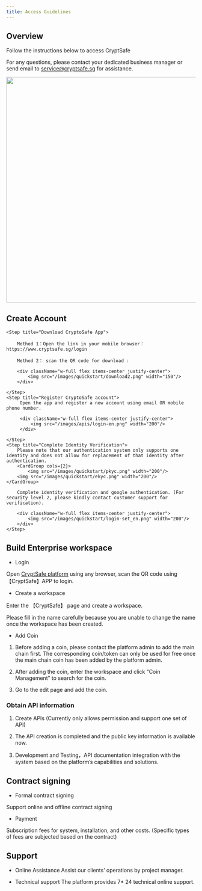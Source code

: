 ---
title: Access Guidelines
---

## Overview

Follow the instructions below to access CryptSafe

For any questions, please contact your dedicated business manager or send email to service@cryptsafe.sg for assistance.

<div className="w-full flex items-center justify-center">
    <img src="/images/apis/cusotdy-process_en.png" width="600"/>
</div>


## Create Account

<Steps>

    <Step title="Download CryptoSafe App">

        Method 1：Open the link in your mobile browser：https://www.cryptsafe.sg/login

        Method 2： scan the QR code for download :

        <div className="w-full flex items-center justify-center">
            <img src="/images/quickstart/download2.png" width="150"/>
        </div>

    </Step>
    <Step title="Register CryptoSafe account">
         Open the app and register a new account using email OR mobile phone number.

         <div className="w-full flex items-center justify-center">
             <img src="/images/apis/login-en.png" width="200"/>
         </div>

    </Step>
    <Step title="Complete Identity Verification">
        Please note that our authentication system only supports one identity and does not allow for replacement of that identity after authentication.
        <CardGroup cols={2}>
            <img src="/images/quickstart/pkyc.png" width="200"/>
        <img src="/images/quickstart/ekyc.png" width="200"/>
    </CardGroup>

        Complete identity verification and google authentication. (For security level 2, please kindly contact customer support for verification).

        <div className="w-full flex items-center justify-center">
            <img src="/images/quickstart/login-set_en.png" width="200"/>
        </div>
    </Step>

</Steps>


## Build Enterprise workspace

- Login

Open [CryptSafe platform](https://www.cryptsafe.sg/) using any browser, scan the QR code using 【CryptSafe】APP to login.

- Create a workspace

Enter the 【CryptSafe】 page and create a workspace.

Please fill in the name carefully because you are unable to change the name once the workspace has been created.

- Add Coin

1. Before adding a coin, please contact the platform admin to add the main chain first. The corresponding coin/token can only be used for free once the main chain coin has been added by the platform admin.

2. After adding the coin, enter the workspace and click “Coin Management” to search for the coin.

3. Go to the edit page and add the coin.


### Obtain API information

1. Create APIs (Currently only allows permission and support one set of API)

2. The API creation is completed and the public key information is available now.

3. Development and Testing，API documentation integration with the system based on the platform’s capabilities and solutions.



## Contract signing

- Formal contract signing

Support online and offline contract signing

- Payment

Subscription fees for system, installation, and other costs. (Specific types of fees are subjected based on the contract)



## Support

- Online Assistance
Assist our clients’ operations by project manager.

- Technical support
The platform provides 7* 24 technical online support.